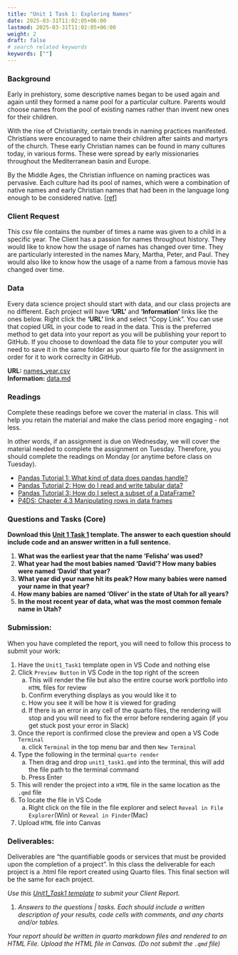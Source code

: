 ---
title: "Unit 1 Task 1: Exploring Names"
date: 2025-03-31T11:02:05+06:00
lastmod: 2025-03-31T11:02:05+06:00
weight: 2
draft: false
# search related keywords
keywords: [""]
---

### Background

Early in prehistory, some descriptive names began to be used again and again until they formed a name pool for a particular culture. Parents would choose names from the pool of existing names rather than invent new ones for their children. 

With the rise of Christianity, certain trends in naming practices manifested. Christians were encouraged to name their children after saints and martyrs of the church. These early Christian names can be found in many cultures today, in various forms. These were spread by early missionaries throughout the Mediterranean basin and Europe.  

By the Middle Ages, the Christian influence on naming practices was pervasive. Each culture had its pool of names, which were a combination of native names and early Christian names that had been in the language long enough to be considered native. [[ref](https://heraldry.sca.org/names/namehist.html)]


### Client Request

This csv file contains the number of times a name was given to a child in a specific year. The Client has a passion for names throughout history. They would like to know how the usage of names has changed over time. They are particularly interested in the names Mary, Martha, Peter, and Paul. They would also like to know how the usage of a name from a famous movie has changed over time.


### Data

Every data science project should start with data, and our class projects are no different. Each project will have __'URL'__ and __'Information'__ links like the ones below. Right click the __'URL'__ link and select "Copy Link". You can use that copied URL in your code to read in the data. This is the preferred method to get data into your report as you will be publishing your report to GitHub. If you choose to download the data file to your computer you will need to save it in the same folder as your quarto file for the assignment in order for it to work correclty in GitHub. 


__URL:__ [names_year.csv](https://github.com/byuidatascience/data4names/raw/master/data-raw/names_year/names_year.csv)   
__Information:__ [data.md](https://github.com/byuidatascience/data4names/blob/master/data.md)


### Readings

::: {.callout-note collapse="true"}
Complete these readings before we cover the material in class. This will help you retain the material and make the class period more engaging - not less. 

In other words, if an assignment is due on Wednesday, we will cover the material needed to complete the assignment on Tuesday. Therefore, you should complete the readings on Monday (or anytime before class on Tuesday).
:::

- [Pandas Tutorial 1: What kind of data does pandas handle?](https://pandas.pydata.org/pandas-docs/stable/getting_started/intro_tutorials/01_table_oriented.html)
- [Pandas Tutorial 2: How do I read and write tabular data?](https://pandas.pydata.org/pandas-docs/stable/getting_started/intro_tutorials/02_read_write.html)
- [Pandas Tutorial  3: How do I select a subset of a DataFrame?](https://pandas.pydata.org/pandas-docs/stable/getting_started/intro_tutorials/03_subset_data.html)
- [P4DS: Chapter 4.3 Manipulating rows in data frames](https://aeturrell.github.io/python4DS/data-transform.html#manipulating-rows-in-data-frames)


### Questions and Tasks (Core)

__Download this [Unit 1 Task 1](../Templates/unit1_task1_template.qmd) template. The answer to each question should include code and an answer written in a full sentence.__  

1. __What was the earliest year that the name ‘Felisha’ was used?__  
1. __What year had the most babies named 'David'? How many babies were named 'David' that year?__  
1. __What year did your name hit its peak? How many babies were named your name in that year?__
1. __How many babies are named ‘Oliver’ in the state of Utah for all years?__
1. __In the most recent year of data, what was the most common female name in Utah?__   

### Submission:
::: {.callout-note collapse="false"}
When you have completed the report, you will need to follow this process to submit your work:

1. Have the `Unit1_Task1` template open in VS Code and nothing else
1. Click `Preview Button` in VS Code in the top right of the screen
    a. This will render the file but also the entire course work portfolio into `HTML` files for review
    b. Confirm everything displays as you would like it to
    c. How you see it will be how it is viewed for grading
    d. If there is an error in any cell of the quarto files, the rendering will stop and you will need to fix the error before rendering again (if you get stuck post your error in Slack)
1. Once the report is confirmed close the preview and open a VS Code `Terminal`
    a. click `Terminal` in the top menu bar and then `New Terminal`
1. Type the following in the terminal `quarto render `
    a. Then drag and drop `unit1_task1.qmd` into the terminal, this will add the file path to the terminal command
    a. Press Enter
1. This will render the project into a `HTML` file in the same location as the `.qmd` file
1. To locate the file in VS Code
    a. Right click on the file in the file explorer and select `Reveal in File Explorer`(Win) or `Reveal in Finder`(Mac)
1. Upload `HTML` file into Canvas
:::


### Deliverables:

::: {.callout-note collapse="true"}
Deliverables are “the quantifiable goods or services that must be provided upon the completion of a project”. In this class the deliverable for each project is a .html file report created using Quarto files. This final section will be the same for each project. 
:::

_Use this [Unit1_Task1 template](../Templates/unit1_task1_template.qmd) to submit your Client Report._
 
1. _Answers to the questions | tasks. Each should include a written description of your results, code cells with comments, and any charts and/or tables._  

::: {.callout-note collapse="false"}
_Your report should be written in quarto markdown files and rendered to an HTML File. Upload the HTML file in Canvas. (Do not submit the `.qmd` file)_  
:::

